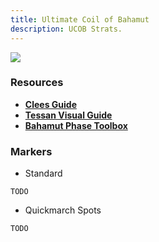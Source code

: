 ```yaml
---
title: Ultimate Coil of Bahamut
description: UCOB Strats.
---
```


<img class="ulti-tooltip" src="/ucob.png"/>

### Resources ###
- [**Clees Guide**](https://clees.me/guides/ucob/)
- [**Tessan Visual Guide**](https://www.youtube.com/watch?v=c46-skQrnOA)
- [**Bahamut Phase Toolbox**](https://clees.me/guides/ucob/) 


### Markers ###

- Standard

```
TODO
```

- Quickmarch Spots

```
TODO
```